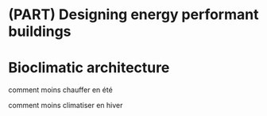 # (PART) Designing energy performant buildings {-}

# Bioclimatic architecture

comment moins chauffer en été

comment moins climatiser en hiver
